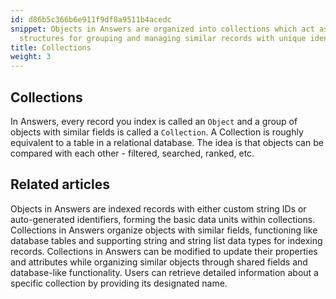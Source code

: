 ```yaml
---
id: d86b5c366b6e911f9df8a9511b4acedc
snippet: Objects in Answers are organized into collections which act as database-like
  structures for grouping and managing similar records with unique identifiers.
title: Collections
weight: 3
---
```


## Collections

In Answers, every record you index is called an `Object` and a group of objects with similar fields is called a `Collection`. A Collection is roughly equivalent to a table in a relational database. The idea is that objects can be compared with each other - filtered, searched, ranked, etc.


<PageTree />


## Related articles
<CardGrid>
<LinkTitleCard header="<b>Answers > Objects</b>" href="/products/answers/objects/" > Objects in Answers are indexed records with either custom string IDs or auto-generated identifiers, forming the basic data units within collections. </LinkTitleCard>
<LinkTitleCard header="<b>Collections > Create a collection</b>" href="/products/answers/collections/create-collection/" > Collections in Answers organize objects with similar fields, functioning like database tables and supporting string and string list data types for indexing records. </LinkTitleCard>
<LinkTitleCard header="<b>Collections > Update a collection</b>" href="/products/answers/collections/update-collection/" > Collections in Answers can be modified to update their properties and attributes while organizing similar objects through shared fields and database-like functionality. </LinkTitleCard>
<LinkTitleCard header="<b>Collections > Get a collection</b>" href="/products/answers/collections/get-collection/" > Users can retrieve detailed information about a specific collection by providing its designated name. </LinkTitleCard>
</CardGrid>